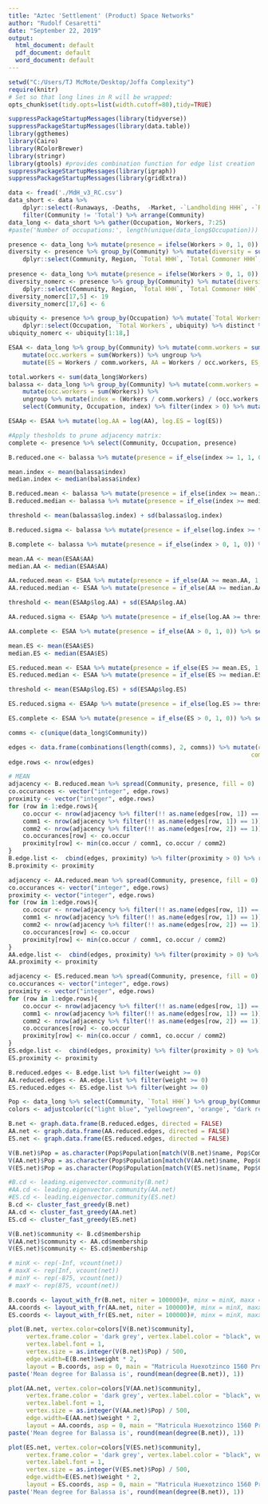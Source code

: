 ---
title: "Aztec 'Settlement' (Product) Space Networks"
author: "Rudolf Cesaretti"
date: "September 22, 2019"
output:
  html_document: default
  pdf_document: default
  word_document: default
---
```{r,echo=FALSE,message=FALSE,warning=FALSE}
setwd("C:/Users/TJ McMote/Desktop/Joffa Complexity")
require(knitr)
# Set so that long lines in R will be wrapped:
opts_chunk$set(tidy.opts=list(width.cutoff=80),tidy=TRUE)
```

```{r }
suppressPackageStartupMessages(library(tidyverse))
suppressPackageStartupMessages(library(data.table))
library(ggthemes)
library(Cairo)
library(RColorBrewer)
library(stringr)
library(gtools) #provides combination function for edge list creation
suppressPackageStartupMessages(library(igraph))
suppressPackageStartupMessages(library(gridExtra))
```

```{r}
data <- fread('./MdH_v3_RC.csv')
data_short <- data %>% 
    dplyr::select(-Runaways, -Deaths,  -Market, -`Landholding HHH`, -`Renting HHH`, -`Farming HHH`) %>% 
    filter(Community != 'Total') %>% arrange(Community)
data_long <- data_short %>% gather(Occupation, Workers, 7:25) 
#paste('Number of occupations:', length(unique(data_long$Occupation)))
```

```{r}
presence <- data_long %>% mutate(presence = ifelse(Workers > 0, 1, 0))
diversity <- presence %>% group_by(Community) %>% mutate(diversity = sum(presence)) %>% 
    dplyr::select(Community, Region, `Total HHH`, `Total Commoner HHH`, Total, diversity) %>% distinct %>% ungroup
	
presence <- data_long %>% mutate(presence = ifelse(Workers > 0, 1, 0))
diversity_nomerc <- presence %>% group_by(Community) %>% mutate(diversity = sum(presence)) %>% 
    dplyr::select(Community, Region, `Total HHH`, `Total Commoner HHH`, Total, diversity) %>% distinct %>% ungroup
diversity_nomerc[17,5] <- 19
diversity_nomerc[17,6] <- 6
```

```{r}
ubiquity <- presence %>% group_by(Occupation) %>% mutate(`Total Workers` = sum(Workers), ubiquity = sum(presence)) %>% 
    dplyr::select(Occupation, `Total Workers`, ubiquity) %>% distinct %>% ungroup
ubiquity_nomerc <- ubiquity[1:18,]
```


```{r}
ESAA <- data_long %>% group_by(Community) %>% mutate(comm.workers = sum(Workers)) %>% group_by(Occupation) %>% 
    mutate(occ.workers = sum(Workers)) %>% ungroup %>% 
    mutate(ES = Workers / comm.workers, AA = Workers / occ.workers, ES_pop = Workers / `Total HHH`) %>% filter(Workers > 0)
```

```{r}
total.workers <- sum(data_long$Workers)
balassa <- data_long %>% group_by(Community) %>% mutate(comm.workers = sum(Workers)) %>% group_by(Occupation) %>% 
    mutate(occ.workers = sum(Workers)) %>% 
    ungroup %>% mutate(index = (Workers / comm.workers) / (occ.workers / total.workers)) %>% 
    select(Community, Occupation, index) %>% filter(index > 0) %>% mutate(log.index = log(index))
```

```{r}
ESAAp <- ESAA %>% mutate(log.AA = log(AA), log.ES = log(ES))
```

```{r}
#Apply thesholds to prune adjacency matrix:
complete <- presence %>% select(Community, Occupation, presence)

B.reduced.one <- balassa %>% mutate(presence = if_else(index >= 1, 1, 0)) %>% select(Occupation, Community, presence)

mean.index <- mean(balassa$index)
median.index <- median(balassa$index)

B.reduced.mean <- balassa %>% mutate(presence = if_else(index >= mean.index, 1, 0)) %>% select(Occupation, Community, presence)
B.reduced.median <- balassa %>% mutate(presence = if_else(index >= median.index, 1, 0)) %>% select(Occupation, Community, presence)

threshold <- mean(balassa$log.index) + sd(balassa$log.index)

B.reduced.sigma <- balassa %>% mutate(presence = if_else(log.index >= threshold, 1, 0)) %>% select(Occupation, Community, presence)

B.complete <- balassa %>% mutate(presence = if_else(index > 0, 1, 0)) %>% select(Occupation, Community, presence)
```


```{r}
mean.AA <- mean(ESAA$AA)
median.AA <- median(ESAA$AA)

AA.reduced.mean <- ESAA %>% mutate(presence = if_else(AA >= mean.AA, 1, 0)) %>% select(Community, Occupation, presence)
AA.reduced.median <- ESAA %>% mutate(presence = if_else(AA >= median.AA, 1, 0)) %>% select(Community, Occupation, presence)

threshold <- mean(ESAAp$log.AA) + sd(ESAAp$log.AA)

AA.reduced.sigma <- ESAAp %>% mutate(presence = if_else(log.AA >= threshold, 1, 0)) %>% select(Community, Occupation, presence)

AA.complete <- ESAA %>% mutate(presence = if_else(AA > 0, 1, 0)) %>% select(Community, Occupation, presence)
```

```{r}
mean.ES <- mean(ESAA$ES)
median.ES <- median(ESAA$ES)

ES.reduced.mean <- ESAA %>% mutate(presence = if_else(ES >= mean.ES, 1, 0)) %>% select(Community, Occupation, presence)
ES.reduced.median <- ESAA %>% mutate(presence = if_else(ES >= median.ES, 1, 0)) %>% select(Community, Occupation, presence)

threshold <- mean(ESAAp$log.ES) + sd(ESAAp$log.ES)

ES.reduced.sigma <- ESAAp %>% mutate(presence = if_else(log.ES >= threshold, 1, 0)) %>% select(Community, Occupation, presence)

ES.complete <- ESAA %>% mutate(presence = if_else(ES > 0, 1, 0)) %>% select(Community, Occupation, presence)
```

```{r}
comms <- c(unique(data_long$Community))

edges <- data.frame(combinations(length(comms), 2, comms)) %>% mutate(comm1 = as.character(X1), 
                                                                    comm2 = as.character(X2)) %>% select(comm1, comm2)
edge.rows <- nrow(edges)
```

```{r}
# MEAN
adjacency <- B.reduced.mean %>% spread(Community, presence, fill = 0)
co.occurances <- vector("integer", edge.rows)
proximity <- vector("integer", edge.rows)
for (row in 1:edge.rows){
    co.occur <- nrow(adjacency %>% filter(!! as.name(edges[row, 1]) == 1 & !! as.name(edges[row, 2]) == 1))
    comm1 <- nrow(adjacency %>% filter(!! as.name(edges[row, 1]) == 1))
    comm2 <- nrow(adjacency %>% filter(!! as.name(edges[row, 2]) == 1))
    co.occurances[row] <- co.occur
    proximity[row] <- min(co.occur / comm1, co.occur / comm2)
}
B.edge.list <-  cbind(edges, proximity) %>% filter(proximity > 0) %>% rename(weight = proximity)
B.proximity <- proximity

adjacency <- AA.reduced.mean %>% spread(Community, presence, fill = 0)
co.occurances <- vector("integer", edge.rows)
proximity <- vector("integer", edge.rows)
for (row in 1:edge.rows){
    co.occur <- nrow(adjacency %>% filter(!! as.name(edges[row, 1]) == 1 & !! as.name(edges[row, 2]) == 1))
    comm1 <- nrow(adjacency %>% filter(!! as.name(edges[row, 1]) == 1))
    comm2 <- nrow(adjacency %>% filter(!! as.name(edges[row, 2]) == 1))
    co.occurances[row] <- co.occur
    proximity[row] <- min(co.occur / comm1, co.occur / comm2)
}
AA.edge.list <-  cbind(edges, proximity) %>% filter(proximity > 0) %>% rename(weight = proximity)
AA.proximity <- proximity

adjacency <- ES.reduced.mean %>% spread(Community, presence, fill = 0)
co.occurances <- vector("integer", edge.rows)
proximity <- vector("integer", edge.rows)
for (row in 1:edge.rows){
    co.occur <- nrow(adjacency %>% filter(!! as.name(edges[row, 1]) == 1 & !! as.name(edges[row, 2]) == 1))
    comm1 <- nrow(adjacency %>% filter(!! as.name(edges[row, 1]) == 1))
    comm2 <- nrow(adjacency %>% filter(!! as.name(edges[row, 2]) == 1))
    co.occurances[row] <- co.occur
    proximity[row] <- min(co.occur / comm1, co.occur / comm2)
}
ES.edge.list <-  cbind(edges, proximity) %>% filter(proximity > 0) %>% rename(weight = proximity)
ES.proximity <- proximity
```

```{r}
B.reduced.edges <- B.edge.list %>% filter(weight >= 0)
AA.reduced.edges <- AA.edge.list %>% filter(weight >= 0)
ES.reduced.edges <- ES.edge.list %>% filter(weight >= 0)

Pop <- data_long %>% select(Community, `Total HHH`) %>% group_by(Community) %>% summarize(Population = sum(`Total HHH`))
colors <- adjustcolor(c("light blue", "yellowgreen", 'orange', "dark red", "gold"), alpha=.6)

B.net <- graph.data.frame(B.reduced.edges, directed = FALSE)
AA.net <- graph.data.frame(AA.reduced.edges, directed = FALSE)
ES.net <- graph.data.frame(ES.reduced.edges, directed = FALSE)

V(B.net)$Pop = as.character(Pop$Population[match(V(B.net)$name, Pop$Community)])
V(AA.net)$Pop = as.character(Pop$Population[match(V(AA.net)$name, Pop$Community)])
V(ES.net)$Pop = as.character(Pop$Population[match(V(ES.net)$name, Pop$Community)])

#B.cd <- leading.eigenvector.community(B.net)
#AA.cd <- leading.eigenvector.community(AA.net)
#ES.cd <- leading.eigenvector.community(ES.net)
B.cd <- cluster_fast_greedy(B.net)
AA.cd <- cluster_fast_greedy(AA.net)
ES.cd <- cluster_fast_greedy(ES.net)

V(B.net)$community <- B.cd$membership
V(AA.net)$community <- AA.cd$membership
V(ES.net)$community <- ES.cd$membership

# minX <- rep(-Inf, vcount(net))
# maxX <- rep(Inf, vcount(net))
# minY <- rep(-875, vcount(net))
# maxY <- rep(875, vcount(net))

B.coords <- layout_with_fr(B.net, niter = 100000)#, minx = minX, maxx = maxX, miny = minY, maxy = maxY)
AA.coords <- layout_with_fr(AA.net, niter = 100000)#, minx = minX, maxx = maxX, miny = minY, maxy = maxY)
ES.coords <- layout_with_fr(ES.net, niter = 100000)#, minx = minX, maxx = maxX, miny = minY, maxy = maxY)
```

```{r}
plot(B.net, vertex.color=colors[V(B.net)$community], 
     vertex.frame.color = 'dark grey', vertex.label.color = "black", vertex.label.cex = .6, 
     vertex.label.font = 1, 
     vertex.size = as.integer(V(B.net)$Pop) / 500, 
     edge.width=E(B.net)$weight * 2,
     layout = B.coords, asp = 0, main = "Matricula Huexotzinco 1560 Product Space - Balassa RCA")
paste('Mean degree for Balassa is', round(mean(degree(B.net)), 1))

plot(AA.net, vertex.color=colors[V(AA.net)$community], 
     vertex.frame.color = 'dark grey', vertex.label.color = "black", vertex.label.cex = .6, 
     vertex.label.font = 1, 
     vertex.size = as.integer(V(AA.net)$Pop) / 500, 
     edge.width=E(AA.net)$weight * 2,
     layout = AA.coords, asp = 0, main = "Matricula Huexotzinco 1560 Product Space - AA")
paste('Mean degree for Balassa is', round(mean(degree(B.net)), 1))

plot(ES.net, vertex.color=colors[V(ES.net)$community], 
     vertex.frame.color = 'dark grey', vertex.label.color = "black", vertex.label.cex = .6, 
     vertex.label.font = 1, 
     vertex.size = as.integer(V(ES.net)$Pop) / 500, 
     edge.width=E(ES.net)$weight * 2,
     layout = ES.coords, asp = 0, main = "Matricula Huexotzinco 1560 Product Space - ES")
paste('Mean degree for Balassa is', round(mean(degree(B.net)), 1))

```